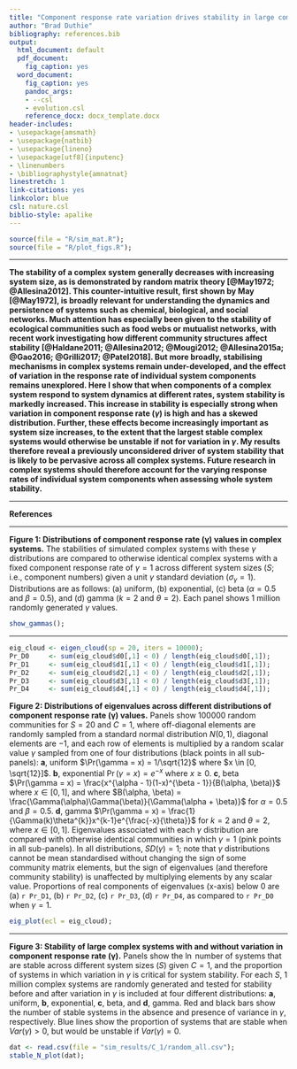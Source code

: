 ```yaml
---
title: "Component response rate variation drives stability in large complex systems"
author: "Brad Duthie"
bibliography: references.bib
output:
  html_document: default
  pdf_document:
    fig_caption: yes
  word_document:
    fig_caption: yes
    pandoc_args:
    - --csl
    - evolution.csl
    reference_docx: docx_template.docx
header-includes:
- \usepackage{amsmath}
- \usepackage{natbib}
- \usepackage{lineno}
- \usepackage[utf8]{inputenc}
- \linenumbers
- \bibliographystyle{amnatnat}
linestretch: 1
link-citations: yes
linkcolor: blue
csl: nature.csl
biblio-style: apalike
---
```


```r
source(file = "R/sim_mat.R");
source(file = "R/plot_figs.R");
```

********************************************************************************

**The stability of a complex system generally decreases with increasing system size, as is demonstrated by random matrix theory [@May1972; @Allesina2012]. This counter-intuitive result, first shown by May [@May1972], is broadly relevant for understanding the dynamics and persistence of systems such as chemical, biological, and social networks. Much attention has especially been given to the stability of ecological communities such as food webs or mutualist networks, with recent work investigating how different community structures affect stability [@Haldane2011; @Allesina2012; @Mougi2012; @Allesina2015a; @Gao2016; @Grilli2017; @Patel2018]. But more broadly, stabilising mechanisms in complex systems remain under-developed, and the effect of variation in the response rate of individual system components remains unexplored. Here I show that when components of a complex system respond to system dynamics at different rates, system stability is markedly increased. This increase in stability is especially strong when variation in component response rate ($\gamma$) is high and has a skewed distribution. Further, these effects become increasingly important as system size increases, to the extent that the largest stable complex systems would otherwise be unstable if not for variation in $\gamma$. My results therefore reveal a previously unconsidered driver of system stability that is likely to be pervasive across all complex systems. Future research in complex systems should therefore account for the varying response rates of individual system components when assessing whole system stability.** 

********************************************************************************

**References**

<div id="refs"></div>

********************************************************************************

**Figure 1: Distributions of component response rate ($\boldsymbol{\gamma}$) values in complex systems.** The stabilities of simulated complex systems with these $\gamma$ distributions are compared to otherwise identical complex systems with a fixed component response rate of $\gamma = 1$ across different system sizes ($S$; i.e., component numbers) given a unit $\gamma$ standard deviation ($\sigma_{\gamma} = 1$). Distributions are as follows: (a) uniform, (b) exponential, (c) beta ($\alpha = 0.5$ and $\beta = 0.5$), and (d) gamma ($k = 2$ and $\theta = 2$). Each panel shows 1 million randomly generated $\gamma$ values.

```r
show_gammas();
```

********************************************************************************

```r
eig_cloud <- eigen_cloud(sp = 20, iters = 10000);
Pr_D0     <- sum(eig_cloud$d0[,1] < 0) / length(eig_cloud$d0[,1]);
Pr_D1     <- sum(eig_cloud$d1[,1] < 0) / length(eig_cloud$d1[,1]);
Pr_D2     <- sum(eig_cloud$d2[,1] < 0) / length(eig_cloud$d2[,1]);
Pr_D3     <- sum(eig_cloud$d3[,1] < 0) / length(eig_cloud$d3[,1]);
Pr_D4     <- sum(eig_cloud$d4[,1] < 0) / length(eig_cloud$d4[,1]);
```

**Figure 2: Distributions of eigenvalues across different distributions of component response rate  ($\boldsymbol{\gamma}$) values.** Panels show 100000 random communities for $S = 20$ and $C = 1$, where off-diagonal elements are randomly sampled from a standard normal distribution $N(0, 1)$, diagonal elements are $-1$, and each row of elements is multiplied by a random scalar value $\gamma$ sampled from one of four distributions (black points in all sub-panels):  **a**, uniform $\Pr(\gamma = x) = 1/\sqrt{12}$ where $x \in [0, \sqrt{12}]$. **b**, exponential $\Pr(\gamma = x) = e^{-x}$ where $x \geq 0$. **c**, beta $\Pr(\gamma = x) = \frac{x^{\alpha - 1}(1-x)^{\beta - 1}}{B(\alpha, \beta)}$ where $x \in [0, 1]$, and where $B(\alpha, \beta) = \frac{\Gamma(\alpha)\Gamma(\beta)}{\Gamma(\alpha + \beta)}$ for $\alpha = 0.5$ and $\beta = 0.5$. **d**, gamma $\Pr(\gamma = x) = \frac{1}{\Gamma(k)\theta^{k}}x^{k-1}e^{\frac{-x}{\theta}}$ for $k = 2$ and $\theta = 2$, where $x \in [0, 1]$. Eigenvalues associated with each $\gamma$ distribution are compared with otherwise identical communities in which $\gamma = 1$ (pink points in all sub-panels). In all distributions, $SD(\gamma) = 1$; note that $\gamma$ distributions cannot be mean standardised without changing the sign of some community matrix elements, but the sign of eigenvalues (and therefore community stability) is unaffected by multiplying elements by any scalar value. Proportions of real components of eigenvalues (x-axis) below 0 are (a) `r Pr_D1`, (b) `r Pr_D2`, (c) `r Pr_D3`, (d) `r Pr_D4`, as compared to `r Pr_D0` when $\gamma = 1$.

```r
eig_plot(ecl = eig_cloud);
```

********************************************************************************

**Figure 3: Stability of large complex systems with and without variation in component response rate ($\boldsymbol{\gamma}$).** Panels show the $\ln$ number of systems that are stable across different system sizes ($S$) given $C = 1$, and the proportion of systems in which variation in $\gamma$ is critical for system stability. For each $S$, 1 million complex systems are randomly generated and tested for stability before and after variation in $\gamma$ is included at four different distributions: **a**, uniform, **b**, exponential, **c**, beta, and **d**, gamma. Red and black bars show the number of stable systems in the absence and presence of variance in $\gamma$, respectively. Blue lines show the proportion of systems that are stable when $Var(\gamma) > 0$, but would be unstable if $Var(\gamma) = 0$.

```r
dat <- read.csv(file = "sim_results/C_1/random_all.csv");
stable_N_plot(dat);
```























